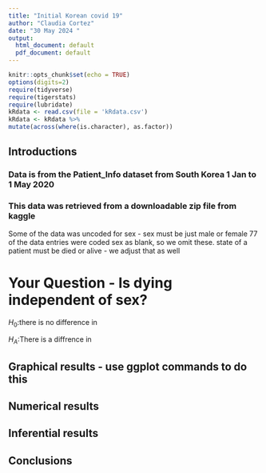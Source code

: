 ```yaml
---
title: "Initial Korean covid 19"
author: "Claudia Cortez"
date: "30 May 2024 "
output:
  html_document: default
  pdf_document: default
---
```


```r
knitr::opts_chunk$set(echo = TRUE)
options(digits=2)
require(tidyverse)
require(tigerstats)
require(lubridate)
kRdata <- read.csv(file = 'kRdata.csv')
kRdata <- kRdata %>%
mutate(across(where(is.character), as.factor))

```
## Introductions 


### Data is from the Patient_Info dataset from South Korea 1 Jan to 1 May 2020
### This data was retrieved from a downloadable zip file from kaggle

Some of the data was uncoded for sex - sex must be just male or female
77 of the data entries were coded sex  as blank, so we omit these.
state of a patient must be died or alive - we adjust that as well   
  
# Your Question - Is dying independent of sex?


$H_0$:there is no difference in     

$H_A$:There is a diffrence in   






## Graphical results - use ggplot commands to do this  



  





  
## Numerical results


## Inferential results 




## Conclusions

